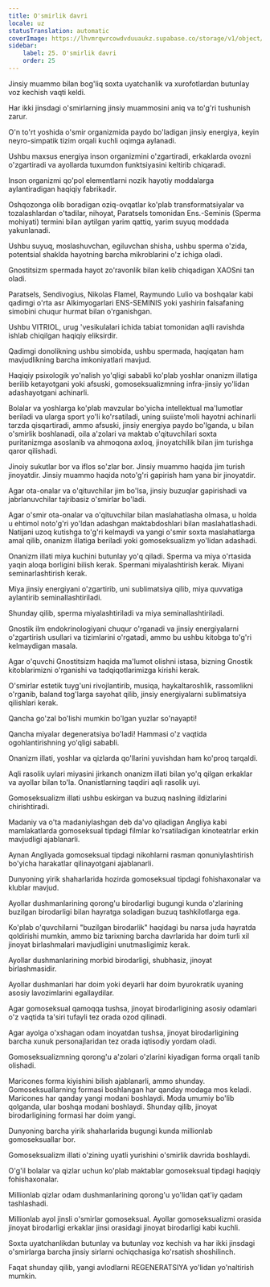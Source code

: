 ```yaml
---
title: O'smirlik davri
locale: uz
statusTranslation: automatic
coverImage: https://lhvmrqwrcowdvduuaukz.supabase.co/storage/v1/object/public/strapi-uploads/small_cover-educacion-fundamental.webp-2d51a7828a2b1309555be27f7e2a61a0.webp
sidebar:
    label: 25. O'smirlik davri
    order: 25
---
```

Jinsiy muammo bilan bog'liq soxta uyatchanlik va xurofotlardan butunlay voz kechish vaqti keldi.

Har ikki jinsdagi o'smirlarning jinsiy muammosini aniq va to'g'ri tushunish zarur.

O'n to'rt yoshida o'smir organizmida paydo bo'ladigan jinsiy energiya, keyin neyro-simpatik tizim orqali kuchli oqimga aylanadi.

Ushbu maxsus energiya inson organizmini o'zgartiradi, erkaklarda ovozni o'zgartiradi va ayollarda tuxumdon funktsiyasini keltirib chiqaradi.

Inson organizmi qo'pol elementlarni nozik hayotiy moddalarga aylantiradigan haqiqiy fabrikadir.

Oshqozonga olib boradigan oziq-ovqatlar ko'plab transformatsiyalar va tozalashlardan o'tadilar, nihoyat, Paratsels tomonidan Ens.-Seminis (Sperma mohiyati) termini bilan aytilgan yarim qattiq, yarim suyuq moddada yakunlanadi.

Ushbu suyuq, moslashuvchan, egiluvchan shisha, ushbu sperma o'zida, potentsial shaklda hayotning barcha mikroblarini o'z ichiga oladi.

Gnostitsizm spermada hayot zo'ravonlik bilan kelib chiqadigan XAOSni tan oladi.

Paratsels, Sendivogius, Nikolas Flamel, Raymundo Lulio va boshqalar kabi qadimgi o'rta asr Alkimyogarlari ENS-SEMINIS yoki yashirin falsafaning simobini chuqur hurmat bilan o'rganishgan.

Ushbu VITRIOL, urug 'vesikulalari ichida tabiat tomonidan aqlli ravishda ishlab chiqilgan haqiqiy eliksirdir.

Qadimgi donolikning ushbu simobida, ushbu spermada, haqiqatan ham mavjudlikning barcha imkoniyatlari mavjud.

Haqiqiy psixologik yo'nalish yo'qligi sababli ko'plab yoshlar onanizm illatiga berilib ketayotgani yoki afsuski, gomoseksualizmning infra-jinsiy yo'lidan adashayotgani achinarli.

Bolalar va yoshlarga ko'plab mavzular bo'yicha intellektual ma'lumotlar beriladi va ularga sport yo'li ko'rsatiladi, uning suiiste'moli hayotni achinarli tarzda qisqartiradi, ammo afsuski, jinsiy energiya paydo bo'lganda, u bilan o'smirlik boshlanadi, oila a'zolari va maktab o'qituvchilari soxta puritanizmga asoslanib va ahmoqona axloq, jinoyatchilik bilan jim turishga qaror qilishadi.

Jinoiy sukutlar bor va iflos so'zlar bor. Jinsiy muammo haqida jim turish jinoyatdir. Jinsiy muammo haqida noto'g'ri gapirish ham yana bir jinoyatdir.

Agar ota-onalar va o'qituvchilar jim bo'lsa, jinsiy buzuqlar gapirishadi va jabrlanuvchilar tajribasiz o'smirlar bo'ladi.

Agar o'smir ota-onalar va o'qituvchilar bilan maslahatlasha olmasa, u holda u ehtimol noto'g'ri yo'ldan adashgan maktabdoshlari bilan maslahatlashadi. Natijani uzoq kutishga to'g'ri kelmaydi va yangi o'smir soxta maslahatlarga amal qilib, onanizm illatiga beriladi yoki gomoseksualizm yo'lidan adashadi.

Onanizm illati miya kuchini butunlay yo'q qiladi. Sperma va miya o'rtasida yaqin aloqa borligini bilish kerak. Spermani miyalashtirish kerak. Miyani seminarlashtirish kerak.

Miya jinsiy energiyani o'zgartirib, uni sublimatsiya qilib, miya quvvatiga aylantirib seminallashtiriladi.

Shunday qilib, sperma miyalashtiriladi va miya seminallashtiriladi.

Gnostik ilm endokrinologiyani chuqur o'rganadi va jinsiy energiyalarni o'zgartirish usullari va tizimlarini o'rgatadi, ammo bu ushbu kitobga to'g'ri kelmaydigan masala.

Agar o'quvchi Gnostitsizm haqida ma'lumot olishni istasa, bizning Gnostik kitoblarimizni o'rganishi va tadqiqotlarimizga kirishi kerak.

O'smirlar estetik tuyg'uni rivojlantirib, musiqa, haykaltaroshlik, rassomlikni o'rganib, baland tog'larga sayohat qilib, jinsiy energiyalarni sublimatsiya qilishlari kerak.

Qancha go'zal bo'lishi mumkin bo'lgan yuzlar so'nayapti!

Qancha miyalar degeneratsiya bo'ladi! Hammasi o'z vaqtida ogohlantirishning yo'qligi sababli.

Onanizm illati, yoshlar va qizlarda qo'llarini yuvishdan ham ko'proq tarqaldi.

Aqli rasolik uylari miyasini jirkanch onanizm illati bilan yo'q qilgan erkaklar va ayollar bilan to'la. Onanistlarning taqdiri aqli rasolik uyi.

Gomoseksualizm illati ushbu eskirgan va buzuq naslning ildizlarini chirishtiradi.

Madaniy va o'ta madaniylashgan deb da'vo qiladigan Angliya kabi mamlakatlarda gomoseksual tipdagi filmlar ko'rsatiladigan kinoteatrlar erkin mavjudligi ajablanarli.

Aynan Angliyada gomoseksual tipdagi nikohlarni rasman qonuniylashtirish bo'yicha harakatlar qilinayotgani ajablanarli.

Dunyoning yirik shaharlarida hozirda gomoseksual tipdagi fohishaxonalar va klublar mavjud.

Ayollar dushmanlarining qorong'u birodarligi bugungi kunda o'zlarining buzilgan birodarligi bilan hayratga soladigan buzuq tashkilotlarga ega.

Ko'plab o'quvchilarni "buzilgan birodarlik" haqidagi bu narsa juda hayratda qoldirishi mumkin, ammo biz tarixning barcha davrlarida har doim turli xil jinoyat birlashmalari mavjudligini unutmasligimiz kerak.

Ayollar dushmanlarining morbid birodarligi, shubhasiz, jinoyat birlashmasidir.

Ayollar dushmanlari har doim yoki deyarli har doim byurokratik uyaning asosiy lavozimlarini egallaydilar.

Agar gomoseksual qamoqqa tushsa, jinoyat birodarligining asosiy odamlari o'z vaqtida ta'siri tufayli tez orada ozod qilinadi.

Agar ayolga o'xshagan odam inoyatdan tushsa, jinoyat birodarligining barcha xunuk personajlaridan tez orada iqtisodiy yordam oladi.

Gomoseksualizmning qorong'u a'zolari o'zlarini kiyadigan forma orqali tanib olishadi.

Maricones forma kiyishini bilish ajablanarli, ammo shunday. Gomoseksuallarning formasi boshlangan har qanday modaga mos keladi. Maricones har qanday yangi modani boshlaydi. Moda umumiy bo'lib qolganda, ular boshqa modani boshlaydi. Shunday qilib, jinoyat birodarligining formasi har doim yangi.

Dunyoning barcha yirik shaharlarida bugungi kunda millionlab gomoseksuallar bor.

Gomoseksualizm illati o'zining uyatli yurishini o'smirlik davrida boshlaydi.

O'g'il bolalar va qizlar uchun ko'plab maktablar gomoseksual tipdagi haqiqiy fohishaxonalar.

Millionlab qizlar odam dushmanlarining qorong'u yo'lidan qat'iy qadam tashlashadi.

Millionlab ayol jinsli o'smirlar gomoseksual. Ayollar gomoseksualizmi orasida jinoyat birodarligi erkaklar jinsi orasidagi jinoyat birodarligi kabi kuchli.

Soxta uyatchanlikdan butunlay va butunlay voz kechish va har ikki jinsdagi o'smirlarga barcha jinsiy sirlarni ochiqchasiga ko'rsatish shoshilinch.

Faqat shunday qilib, yangi avlodlarni REGENERATSIYA yo'lidan yo'naltirish mumkin.

